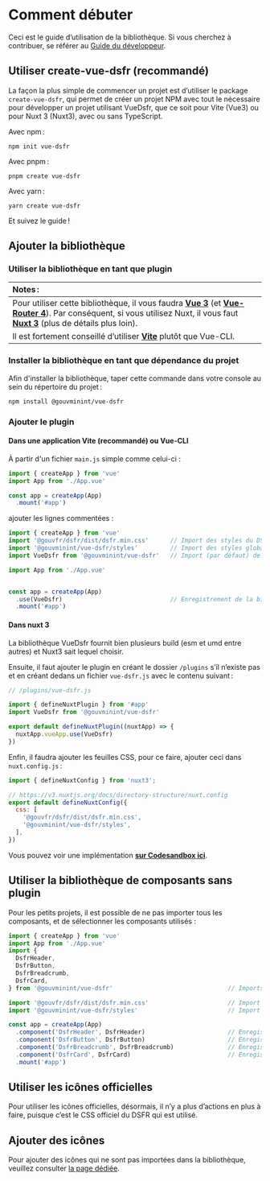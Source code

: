 
<Meta title="Docs/2. Guide d’utilisation" />

# Comment débuter

Ceci est le guide d̛’utilisation de la bibliothèque. Si vous cherchez à contribuer, se référer au
[Guide du développeur](?path=/story/docs-guide-du-développeur--page).

## Utiliser create-vue-dsfr (recommandé)

La façon la plus simple de commencer un projet est d’utiliser le package `create-vue-dsfr`, qui permet de créer un projet
NPM avec tout le nécessaire pour développer un projet utilisant VueDsfr, que ce soit pour Vite (Vue3) ou pour Nuxt 3 (Nuxt3),
avec ou sans TypeScript.

Avec npm :

```shell
npm init vue-dsfr
```

Avec pnpm :

```shell
pnpm create vue-dsfr
```

Avec yarn :

```shell
yarn create vue-dsfr
```

Et suivez le guide !

## Ajouter la bibliothèque

### Utiliser la bibliothèque en tant que plugin

| Notes :              |
|:---------------------------|
| Pour utiliser cette bibliothèque, il vous faudra **[Vue 3](https://v3.vuejs.org/)** (et **[Vue-Router 4](https://next.router.vuejs.org/)**). Par conséquent, si vous utilisez Nuxt, il vous faut **[Nuxt 3](https://v3.nuxtjs.org/)** (plus de détails plus loin). |
| Il est fortement conseillé d’utiliser **[Vite](https://vitejs.dev)** plutôt que Vue-CLI. |

### Installer la bibliothèque en tant que dépendance du projet

Afin d'installer la bibliothèque, taper cette commande dans votre console au sein du répertoire du projet :

```shell
npm install @gouvminint/vue-dsfr
```

### Ajouter le plugin

#### Dans une application Vite (recommandé) ou Vue-CLI

À partir d'un fichier `main.js` simple comme celui-ci :

```js
import { createApp } from 'vue'
import App from './App.vue'

const app = createApp(App)
  .mount('#app')
```

ajouter les lignes commentées :

```js
import { createApp } from 'vue'
import '@gouvfr/dsfr/dist/dsfr.min.css'      // Import des styles du DSFR
import '@gouvminint/vue-dsfr/styles'         // Import des styles globaux propre à VueDSFR
import VueDsfr from '@gouvminint/vue-dsfr'   // Import (par défaut) de la bibliothèque

import App from './App.vue'


const app = createApp(App)
  .use(VueDsfr)                              // Enregistrement de la bibliothèque en tant que plugin
  .mount('#app')
```

#### Dans nuxt 3

La bibliothèque VueDsfr fournit bien plusieurs build (esm et umd entre autres) et Nuxt3 sait lequel choisir.

Ensuite, il faut ajouter le plugin en créant le dossier `/plugins` s’il n’existe pas et en créant dedans un fichier `vue-dsfr.js`
avec le contenu suivant :

```javascript
// /plugins/vue-dsfr.js

import { defineNuxtPlugin } from '#app'
import VueDsfr from '@gouvminint/vue-dsfr'

export default defineNuxtPlugin((nuxtApp) => {
  nuxtApp.vueApp.use(VueDsfr)
})
```

Enfin, il faudra ajouter les feuilles CSS, pour ce faire, ajouter ceci dans `nuxt.config.js` :

```javascript
import { defineNuxtConfig } from 'nuxt3';

// https://v3.nuxtjs.org/docs/directory-structure/nuxt.config
export default defineNuxtConfig({
  css: [
    '@gouvfr/dsfr/dist/dsfr.min.css',
    '@gouvminint/vue-dsfr/styles',
  ],
})
```

Vous pouvez voir une implémentation **[sur Codesandbox ici](https://codesandbox.io/p/github/laruiss/nuxt-dsfr/nuxt-dsfr)**.

## Utiliser la bibliothèque de composants sans plugin

Pour les petits projets, il est possible de ne pas importer tous les composants, et de sélectionner
les composants utilisés :

```js
import { createApp } from 'vue'
import App from './App.vue'
import {
  DsfrHeader,
  DsfrButton,
  DsfrBreadcrumb,
  DsfrCard,
} from '@gouvminint/vue-dsfr'                                // Imports nommés de la bibliothèque

import '@gouvfr/dsfr/dist/dsfr.min.css'                      // Import des styles du DSFR
import '@gouvminint/vue-dsfr/styles'                         // Import des styles propre à la bibliothèque VueDSFR

const app = createApp(App)
  .component('DsfrHeader', DsfrHeader)                       // Enregistrement global du composant DsfrHeader
  .component('DsfrButton', DsfrButton)                       // Enregistrement global du composant DsfrButton
  .component('DsfrBreadcrumb', DsfrBreadcrumb)               // Enregistrement global du composant DsfrBreadcrumb
  .component('DsfrCard', DsfrCard)                           // Enregistrement global du composant DsfrCard
  .mount('#app')
```

## Utiliser les icônes officielles

Pour utiliser les icônes officielles, désormais, il n’y a plus d’actions en plus à faire,
puisque c’est le CSS officiel du DSFR qui est utilisé.

## Ajouter des icônes

Pour ajouter des icônes qui ne sont pas importées dans la bibliothèque, veuillez consulter
[la page dédiée](/story/fondamentaux-4-1-icônes-personnalisées--page).
```
